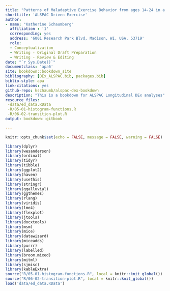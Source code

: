```yaml
--- 
title: "Patterns of Maladaptive Exercise Behavior from ages 14-24 in a Longitudinal Cohort"
shorttitle: 'ALSPAC Driven Exercise'
author: 
- name: "Katherine Schaumberg"
  affiliation : '1'
  corresponding: yes
  address: '6001 Research Park Blvd, Madison, WI, USA, 53719'
  role: 
  - Conceptualization
  - Writing - Original Draft Preparation 
  - Writing - Review & Editing
date: "`r Sys.Date()`"
documentclass: 'apa6'
site: bookdown::bookdown_site
bibliography: [DEx_ALSPAC.bib, packages.bib]
biblio-style: apa
link-citations: yes
github-repo: kschaumb/alspac-dex-bookdown
description: "This is a bookdown for ALSPAC Longitudinal DEx analyses"
resource_files: 
 -data/ed_data.RData
 -R/05-01-histogram-functions.R
 -R/06-02-transition-plot.R
output: bookdown::gitbook

---
```


```r
knitr::opts_chunk$set(echo = FALSE, message = FALSE, warning = FALSE)

library(dplyr)
library(wesanderson)
library(ordinal)
library(tidyr)
library(tibble)
library(ggplot2)
library(haven)
library(usethis)
library(stringr)
library(ggalluvial)
library(ggthemes)
library(rlang)
library(viridis)
library(lme4)
library(flexplot)
library(jtools)
library(docxtools)
library(msm)
library(mice)
library(datawizard)
library(miceadds)
library(purrr)
library(labelled)
library(broom.mixed)
library(mitml)
library(sjmisc)
library(kableExtra)
source("R/05-01-histogram-functions.R", local = knitr::knit_global())
source("R/06-02-transition-plot.R", local = knitr::knit_global())
load('data/ed_data.RData')
```

